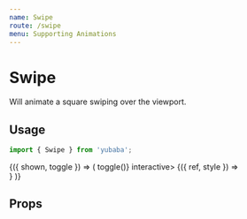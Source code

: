 ```yaml
---
name: Swipe
route: /swipe
menu: Supporting Animations
---
```



# Swipe

Will animate a square swiping over the viewport.

## Usage

```js
import { Swipe } from 'yubaba';
```

<Playground>
  <Common.Toggler>
    {({ shown, toggle }) => (
      <Styled.Container onClick={() => toggle()} interactive>
        <Baba name="swipe" key={shown}>
          <Swipe background="#ff5e6d" direction={shown ? 'left' : 'right'}>
            {({ ref, style }) => <div style={style} ref={ref} />}
          </Swipe>
        </Baba>
      </Styled.Container>
    )}
  </Common.Toggler>
</Playground>

## Props

<PropsTable of={Swipe} />
